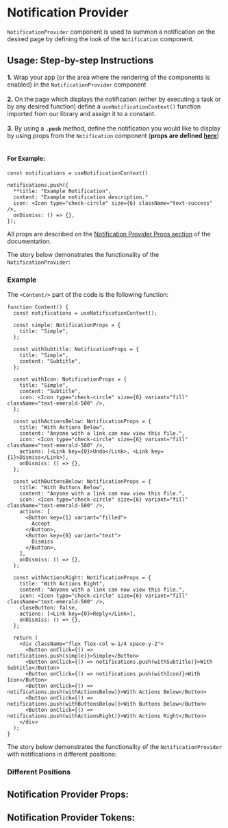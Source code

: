 

<Meta title="Docs|NotificationProvider" component={NotificationProvider} />

# Notification Provider

`NotificationProvider` component is used to summon a notification on the desired page by defining
the look of the `Notification` component.

## Usage: Step-by-step Instructions

**1.** Wrap your app (or the area where the rendering of the components is enabled) in the `NotificationProvider`
component <br /> <br />
**2.** On the page which displays the notification (either by executing a task or by any desired function) define
a `useNotificationContext()` function imported from our library and assign it to a constant. <br /> <br />
**3.** By using a **`.push`** method, define the notification you would like to display by using props
from the `Notification` component (**props are defined [here](/docs/component-library-alert-notification--with-actions-right#notification-props)**) <br /> <br />

#### For Example:

```tsx
const notifications = useNotificationContext()

notifications.push({
  **title: "Example Notification",
  content: "Example notification description."
  icon: <Icon type="check-circle" size={6} className="text-success" />,
  onDismiss: () => {},
});
```

All props are described on the [Notification Provider Props section](/docs/component-library-alert-notificationprovider--example#notification-provider-props)
of the documentation.

The story below demonstrates the functionality of the `NotificationProvider`:

### Example

<Canvas>
  <Story id="component-library-alert-notificationprovider--example" />
</Canvas>

The `<Content/>` part of the code is the following function:

```tsx
function Content() {
  const notifications = useNotificationContext();

  const simple: NotificationProps = {
    title: "Simple",
  };

  const withSubtitle: NotificationProps = {
    title: "Simple",
    content: "Subtitle",
  };

  const withIcon: NotificationProps = {
    title: "Simple",
    content: "Subtitle",
    icon: <Icon type="check-circle" size={6} variant="fill" className="text-emerald-500" />,
  };

  const withActionsBelow: NotificationProps = {
    title: "With Actions Below",
    content: "Anyone with a link can now view this file.",
    icon: <Icon type="check-circle" size={6} variant="fill" className="text-emerald-500" />,
    actions: [<Link key={0}>Undo</Link>, <Link key={1}>Dismiss</Link>],
    onDismiss: () => {},
  };

  const withButtonsBelow: NotificationProps = {
    title: "With Buttons Below",
    content: "Anyone with a link can now view this file.",
    icon: <Icon type="check-circle" size={6} variant="fill" className="text-emerald-500" />,
    actions: [
      <Button key={1} variant="filled">
        Accept
      </Button>,
      <Button key={0} variant="text">
        Dismiss
      </Button>,
    ],
    onDismiss: () => {},
  };

  const withActionsRight: NotificationProps = {
    title: "With Actions Right",
    content: "Anyone with a link can now view this file.",
    icon: <Icon type="check-circle" size={6} variant="fill" className="text-emerald-500" />,
    closeButton: false,
    actions: [<Link key={0}>Reply</Link>],
    onDismiss: () => {},
  };

  return (
    <div className="flex flex-col w-1/4 space-y-2">
      <Button onClick={() => notifications.push(simple)}>Simple</Button>
      <Button onClick={() => notifications.push(withSubtitle)}>With Subtitle</Button>
      <Button onClick={() => notifications.push(withIcon)}>With Icon</Button>
      <Button onClick={() => notifications.push(withActionsBelow)}>With Actions Below</Button>
      <Button onClick={() => notifications.push(withButtonsBelow)}>With Buttons Below</Button>
      <Button onClick={() => notifications.push(withActionsRight)}>With Actions Right</Button>
    </div>
  );
}
```

The story below demonstrates the functionality of the `NotificationProvider` with notifications in different positions:

### Different Positions

<Canvas>
  <Story id="component-library-alert-notificationprovider--different-positions" />
</Canvas>

## Notification Provider Props:

<ArgsTable of={NotificationProvider} />

## Notification Provider Tokens:

<ThemeTokens component="NotificationProvider" />
